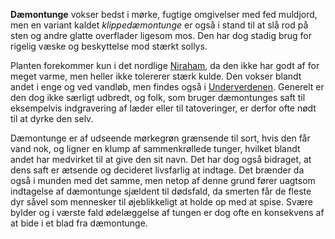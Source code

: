 {{title:Dæmontunge}}
{{author:Laura Holmegaard}}
{{timestamp:2010-12-31T14:54:33Z}}
{{copyright:Dæmontunge}}
'''Dæmontunge''' vokser bedst i mørke, fugtige omgivelser med fed muldjord, men en variant kaldet ''klippedæmontunge'' er også i stand til at slå rod på sten og andre glatte overflader ligesom mos. Den har dog stadig brug for rigelig væske og beskyttelse mod stærkt sollys.

Planten forekommer kun i det nordlige [[Niraham]], da den ikke har godt af for meget varme, men heller ikke tolererer stærk kulde. Den vokser blandt andet i enge og ved vandløb, men findes også i [[Underverdenen]]. Generelt er den dog ikke særligt udbredt, og folk, som bruger dæmontunges saft til eksempelvis indgravering af læder eller til tatoveringer, er derfor ofte nødt til at dyrke den selv.

Dæmontunge er af udseende mørkegrøn grænsende til sort, hvis den får vand nok, og ligner en klump af sammenkrøllede tunger, hvilket blandt andet har medvirket til at give den sit navn. Det har dog også bidraget, at dens saft er ætsende og decideret livsfarlig at indtage. Det brænder da også i munden med det samme, men netop af denne grund fører uagtsom indtagelse af dæmontunge sjældent til dødsfald, da smerten får de fleste dyr såvel som mennesker til øjeblikkeligt at holde op med at spise. Svære bylder og i værste fald ødelæggelse af tungen er dog ofte en konsekvens af at bide i et blad fra dæmontunge.